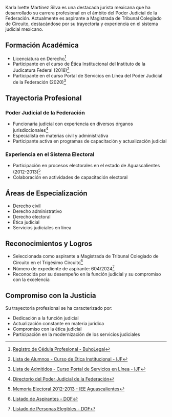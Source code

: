 Karla Ivette Martínez Silva es una destacada jurista mexicana que ha desarrollado su carrera profesional en el ámbito del Poder Judicial de la Federación. Actualmente es aspirante a Magistrada de Tribunal Colegiado de Circuito, destacándose por su trayectoria y experiencia en el sistema judicial mexicano.

## Formación Académica

- Licenciatura en Derecho[^1]
- Participante en el curso de Ética Institucional del Instituto de la Judicatura Federal (2018)[^2]
- Participante en el curso Portal de Servicios en Línea del Poder Judicial de la Federación (2020)[^3]

## Trayectoria Profesional

### Poder Judicial de la Federación
- Funcionaria judicial con experiencia en diversos órganos jurisdiccionales[^4]
- Especialista en materias civil y administrativa
- Participante activa en programas de capacitación y actualización judicial

### Experiencia en el Sistema Electoral
- Participación en procesos electorales en el estado de Aguascalientes (2012-2013)[^5]
- Colaboración en actividades de capacitación electoral

## Áreas de Especialización

- Derecho civil
- Derecho administrativo
- Derecho electoral
- Ética judicial
- Servicios judiciales en línea

## Reconocimientos y Logros

- Seleccionada como aspirante a Magistrada de Tribunal Colegiado de Circuito en el Trigésimo Circuito[^6]
- Número de expediente de aspirante: 604/2024[^7]
- Reconocida por su desempeño en la función judicial y su compromiso con la excelencia

## Compromiso con la Justicia

Su trayectoria profesional se ha caracterizado por:
- Dedicación a la función judicial
- Actualización constante en materia jurídica
- Compromiso con la ética judicial
- Participación en la modernización de los servicios judiciales

[^1]: [Registro de Cédula Profesional - BuhoLegal](https://www.buholegal.com/)
[^2]: [Lista de Alumnos - Curso de Ética Institucional - IJF](https://escuelajudicial.cjf.gob.mx/cursosesp/2018/Agosto/Ética%20institucional/)
[^3]: [Lista de Admitidos - Curso Portal de Servicios en Línea - IJF](https://escuelajudicial.cjf.gob.mx/cursosesp/2020/Noviembre/Portal%20de%20Servicios/)
[^4]: [Directorio del Poder Judicial de la Federación](https://w3.cjf.gob.mx/sevie_page/busquedas/Consultas/Res_Alfabeto.asp)
[^5]: [Memoria Electoral 2012-2013 - IEE Aguascalientes](https://www.ieeags.mx/media/publicaciones-productos/Memoria%20Electoral%202012-2013/)
[^6]: [Listado de Aspirantes - DOF](https://dof.gob.mx/nota_detalle.php?codigo=5745287)
[^7]: [Listado de Personas Elegibles - DOF](https://www.dof.gob.mx/nota_to_pdf/)
